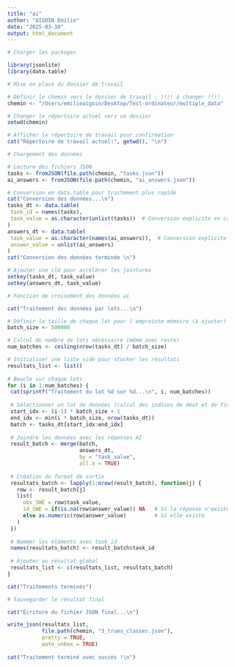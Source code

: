 ```yaml
---
title: "ai"
author: "AIGOIN Emilie"
date: "2025-03-10"
output: html_document
---
```


```r

# Charger les packages

library(jsonlite)
library(data.table)

```

```r

# Mise en place du dossier de travail

# Définir le chemin vers le dossier de travail : !!!! à changer !!!!
chemin <- "/Users/emilieaigoin/Desktop/Test-ordinateur/multiple_data"

# Changer le répertoire actuel vers ce dossier
setwd(chemin)

# Afficher le répertoire de travail pour confirmation
cat("Répertoire de travail actuel:", getwd(), "\n")

```

```r

# Chargement des données

# Lecture des fichiers JSON
tasks <- fromJSON(file.path(chemin, "tasks.json"))
ai_answers <- fromJSON(file.path(chemin, "ai_answers.json"))

# Conversion en data.table pour traitement plus rapide
cat("Conversion des données...\n")
tasks_dt <- data.table(
 task_id = names(tasks),
 task_value = as.character(unlist(tasks))  # Conversion explicite en caractères
)
answers_dt <- data.table(
 task_value = as.character(names(ai_answers)),  # Conversion explicite en caractères
 answer_value = unlist(ai_answers)
)
cat("Conversion des données terminée \n")

# Ajouter une clé pour accélérer les jointures
setkey(tasks_dt, task_value)
setkey(answers_dt, task_value)

```

```r

# Fonction de croisement des données ai

cat("Traitement des données par lots...\n")

# Définir la taille de chaque lot pour l'empreinte mémoire (à ajuster)
batch_size <- 500000

# Calcul du nombre de lots nécessaire (même avec reste)
num_batches <- ceiling(nrow(tasks_dt) / batch_size)

# Initialiser une liste vide pour stocker les résultats
resultats_list <- list()
 
# Boucle sur chaque lots
for (i in 1:num_batches) {
 cat(sprintf("Traitement du lot %d sur %d...\n", i, num_batches))
   
 # Sélectionner un lot de données (calcul des indices de déut et de fin)
 start_idx <- (i-1) * batch_size + 1
 end_idx <- min(i * batch_size, nrow(tasks_dt))
 batch <- tasks_dt[start_idx:end_idx]
 
 # Joindre les données avec les réponses AI
 result_batch <- merge(batch, 
                       answers_dt, 
                       by = "task_value", 
                       all.x = TRUE)
   
 # Création du format de sortie
 resultats_batch <- lapply(1:nrow(result_batch), function(j) {
   row <- result_batch[j]
   list(
     obs_SWE = row$task_value,
     id_SWE = if(is.na(row$answer_value)) NA   # Si la réponse n'existe pas
     else as.numeric(row$answer_value)         # Si elle existe
   )
 })
   
 # Nommer les éléments avec task_id
 names(resultats_batch) <- result_batch$task_id
   
 # Ajouter au résultat global
 resultats_list <- c(resultats_list, resultats_batch)
}

cat("Traitements terminés")

```

```r

# Sauvegarder le résultat final

cat("Écriture du fichier JSON final...\n")

write_json(resultats_list, 
           file.path(chemin, "3_trues_classes.json"),
           pretty = TRUE, 
           auto_unbox = TRUE)
 
cat("Traitement terminé avec succès !\n")

```

